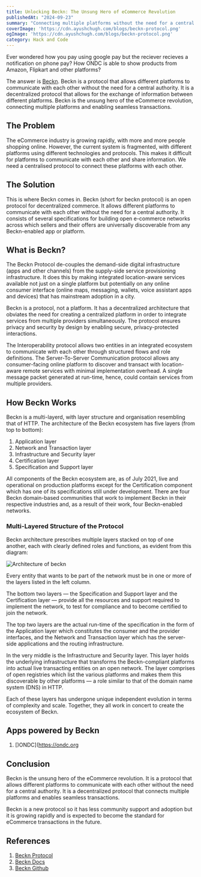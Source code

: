 ```yaml
---
title: Unlocking Beckn: The Unsung Hero of eCommerce Revolution
publishedAt: "2024-09-23"
summary: "Connecting multiple platforms without the need for a central authority."
coverImage: 'https://cdn.ayushchugh.com/blogs/beckn-protocol.png'
ogImage: 'https://cdn.ayushchugh.com/blogs/beckn-protocol.png'
category: Hack and Code
---
```


Ever wondered how you pay using google pay but the reciever recieves a notification on phone pay?
How ONDC is able to show products from Amazon, Flipkart and other platforms?

The answer is [Beckn](https://becknprotocol.io). Beckn is a protocol that allows different platforms to communicate with each other without the need for a central authority.
It is a decentralized protocol that allows for the exchange of information between different platforms.
Beckn is the unsung hero of the eCommerce revolution, connecting multiple platforms and enabling seamless transactions.

## The Problem

The eCommerce industry is growing rapidly, with more and more people shopping online.
However, the current system is fragmented, with different platforms using different technologies and protocols.
This makes it difficult for platforms to communicate with each other and share information.
We need a centralised protocol to connect these platforms with each other.

## The Solution

This is where Beckn comes in. Beckn (short for beckn protocol) is an open protocol for decentralized commerce.
It allows different platforms to communicate with each other without the need for a central authority.
It consists of several specifications for building open e-commerce networks across which sellers and their offers are universally discoverable from any Beckn-enabled app or platform.

## What is Beckn?

The Beckn Protocol de-couples the demand-side digital infrastructure (apps and other channels) from the supply-side service provisioning infrastructure.
It does this by making integrated location-aware services available not just on a single platform but potentially on any online consumer interface (online maps, messaging, wallets, voice assistant apps and devices) that has mainstream adoption in a city.

Beckn is a protocol, not a platform. It has a decentralized architecture that obviates the need for creating a centralized platform in order to integrate services from multiple providers simultaneously.
The protocol ensures privacy and security by design by enabling secure, privacy-protected interactions.

The Interoperability protocol allows two entities in an integrated ecosystem to communicate with each other through structured flows and role definitions.
The Server-To-Server Communication protocol allows any consumer-facing online platform to discover and transact with location-aware remote services with minimal implementation overhead.
A single message packet generated at run-time, hence, could contain services from multiple providers.

## How Beckn Works

Beckn is a multi-layerd, with layer structure and organisation resembling that of HTTP.
The architecture of the Beckn ecosystem has five layers (from top to bottom):

1. Application layer
1. Network and Transaction layer
1. Infrastructure and Security layer
1. Certification layer
1. Specification and Support layer

All components of the Beckn ecosystem are, as of July 2021, live and operational on production platforms except for the Certification component which has one of its specifications still under development.
There are four Beckn domain-based communities that work to implement Beckn in their respective industries and, as a result of their work, four Beckn-enabled networks.

### Multi-Layered Structure of the Protocol

Beckn architecture prescribes multiple layers stacked on top of one another, each with clearly defined roles and functions, as evident from this diagram:

<Image
  src="https://cdn.ayushchugh.com/blogs/beckn-architecture.png"
  alt="Architecture of beckn"
  width={1200}
  height={630}
/>

Every entity that wants to be part of the network must be in one or more of the layers listed in the left column.

The bottom two layers — the Specification and Support layer and the Certification layer — provide all the resources and support required to implement the network, to test for compliance and to become certified to join the network.

The top two layers are the actual run-time of the specification in the form of the Application layer which constitutes the consumer and the provider interfaces, and the Network and Transaction layer which has the server-side applications and the routing infrastructure.

In the very middle is the Infrastructure and Security layer.
This layer holds the underlying infrastructure that transforms the Beckn-compliant platforms into actual live transacting entities on an open network.
The layer comprises of open registries which list the various platforms and makes them this discoverable by other platforms — a role similar to that of the domain name system (DNS) in HTTP.

Each of these layers has undergone unique independent evolution in terms of complexity and scale.
Together, they all work in concert to create the ecosystem of Beckn.

## Apps powered by Beckn

1. [)ONDC](https://ondc.org

## Conclusion

Beckn is the unsung hero of the eCommerce revolution. It is a protocol that allows different platforms to communicate with each other without the need for a central authority.
It is a decentralized protocol that connects multiple platforms and enables seamless transactions.

Beckn is a new protocol so it has less community support and adoption but it is growing rapidly and is expected to become the standard for eCommerce transactions in the future.

## References

1. [Beckn Protocol](https://becknprotocol.io)
2. [Beckn Docs](https://developers.becknprotocol.io)
3. [Beckn Github](https://github.com/beckn)
